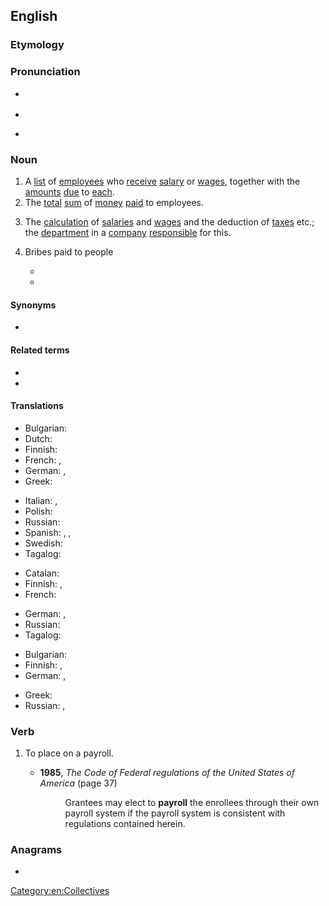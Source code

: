 ==English==
{{wikipedia}}

===Etymology===
{{compound|en|pay|roll}}

===Pronunciation===
* {{a|UK}} {{IPA|en|/ˈpeɪɹəʊl/}}
* {{audio|en|LL-Q1860 (eng)-Vealhurl-payroll.wav |Audio (Southern England)}}
* {{a|US}} {{IPA|en|/ˈpeɪɹoʊl/}}

===Noun===
{{en-noun}}

# A [[list]] of [[employee]]s who [[receive]] [[salary]] or [[wages]], together with the [[amount]]s [[due]] to [[each]].
# The [[total]] [[sum]] of [[money]] [[paid]] to employees.
# {{lb|en|accounting}} The [[calculation]] of [[salary|salaries]] and [[wage]]s and the deduction of [[tax]]es etc.; the [[department]] in a [[company]] [[responsible]] for this.
# {{lb|en|euphemistic}} Bribes paid to people
#* {{quote-book|en|year=1957|passage=I know that the deal started with the boys in Santiago, because they’ve been on the d’Anconia '''pay roll''' for centuries — well, no, ‘pay roll’ is an honorable word, it would be more exact to say that d’Anconia Copper has been paying them protection money for centuries — isn't that what your gangsters call it?|title=[[w:Atlas Shrugged|Atlas Shrugged]]|author=[[w:Ayn Rand|Ayn Rand]]}}
#* {{quote-av|en|year=1972|passage=We can spread a rumor this cop was dirty. Look, Tom, we have newspaper people on the '''payroll''', don't we?|role=Michael Corleone|title=[[w:The Godfather|The Godfather]]}}

====Synonyms====
* {{sense|list}} {{l|en|paysheet}}

====Related terms====
* {{l|en|payslip}}
* {{l|en|payroll vote}}

====Translations====
{{trans-top|list of employees who receive salary or wages, together with the amounts due to each}}
* Bulgarian: {{t|bg|платежна ведомост|f}}
* Dutch: {{t+|nl|loonlijst}}
* Finnish: {{t+|fi|palkkalista}}
* French: {{t|fr|registre de paie|m}}, {{t+|fr|paie|f}}
* German: {{t+|de|Gehaltsliste|f}}, {{t|de|Lohnliste|f}}
* Greek: {{t+|el|μισθοδοσία|f}}
{{trans-mid}}
* Italian: {{t|it|ruolino paga|m}}, {{t|it|ruolo paga|m}}
* Polish: {{t|pl|[[lista]] [[płac]]|f}}
* Russian: {{t|ru|платежные ведомости|f-p|sc=Cyrl}}
* Spanish: {{t|es|nómina|f}} {{qualifier|Latin America}}, {{t+|es|planilla|f}} {{qualifier|Central America}}, {{t+|es|plantilla|f}} {{qualifier|Spain}}
* Swedish: {{t+|sv|lönelista|c}}
* Tagalog: {{t|tl|talasahuran}}
{{trans-bottom}}

{{trans-top|total sum of money paid to employees}}
* Catalan: {{t|ca|massa salarial|f}}
* Finnish: {{t+|fi|palkkasumma}}, {{t|fi|palkkakulut|p}}
* French: {{t+|fr|masse salariale|f}}
{{trans-mid}}
* German: {{t|de|Gehaltskosten|f}}, {{t+|de|Lohnkosten|f}}
* Russian: {{t|ru|[[фонд]] [[заработная плата|заработной платы]]|m}}
* Tagalog: {{t|tl|talasahuran}}
{{trans-bottom}}

{{trans-top|calculation of salaries and wages, department that does this}}
* Bulgarian: {{t|bg|счетоводство|n}}
* Finnish: {{t|fi|palkanlaskenta}}, {{t|fi|palkkatoimisto}}
* German: {{t+|de|Gehaltsabrechnung|f}}, {{t|de|Lohn- und Gehaltsabteilung|f}}
{{trans-mid}}
* Greek: {{t+|el|μισθοδοσία|f}}
* Russian: {{t|ru|расчётный лист|m}}, {{t|ru|платёжная ве́домость|f}}
{{trans-bottom}}

===Verb===
{{en-verb}}

# {{lb|en|transitive}} To place on a payroll.
#* '''1985''', ''The Code of Federal regulations of the United States of America'' (page 37)
#*: Grantees may elect to '''payroll''' the enrollees through their own payroll system if the payroll system is consistent with regulations contained herein.

===Anagrams===
* {{anagrams|en|a=allopry|polarly}}

[[Category:en:Collectives]]